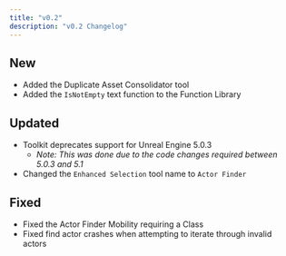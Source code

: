 ```yaml
---
title: "v0.2"
description: "v0.2 Changelog"
---
```


## New

- Added the Duplicate Asset Consolidator tool
- Added the `IsNotEmpty` text function to the Function Library

## Updated

- Toolkit deprecates support for Unreal Engine 5.0.3
  - _Note: This was done due to the code changes required between 5.0.3 and 5.1_
- Changed the `Enhanced Selection` tool name to `Actor Finder`

## Fixed

- Fixed the Actor Finder Mobility requiring a Class
- Fixed find actor crashes when attempting to iterate through invalid actors
